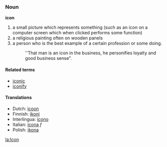 === Noun ===
'''icon'''

# a small picture which represents something (such as an icon on a computer screen which when clicked performs some function)
# a religious painting often on wooden panels 
# a person who is the best example of a certain profession or some doing.
#:''That man is an icon in the business, he personifies loyalty and good business sense".

==== Related terms ====
*[[iconic]]
*[[iconify]]

==== Translations ====
*Dutch: [[icoon]]
*Finnish: [[ikoni]]
*Interlingua: [[icono]]
*Italian: [[icona]] ''f''
*Polish: [[ikona]]


[[la:Icon]]